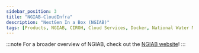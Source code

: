 ```yaml
---
sidebar_position: 3
title: "NGIAB-CloudInfra"
description: "NextGen In a Box (NGIAB)"
tags: [Products, NGIAB, CIROH, Cloud Services, Docker, National Water Model]
---
```


 
:::note
For a broader overview of NGIAB, check out the [NGIAB website](https://ngiab.ciroh.org)!
:::

<GitHubReadme username="CIROH-UA" repo="NGIAB-CloudInfra" />


